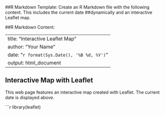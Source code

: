 ##R Markdown Template: Create an R Markdown file with the following content. This includes the current date ##dynamically and an interactive Leaflet map.

##R Markdown Content:

---
title: "Interactive Leaflet Map"
author: "Your Name"
date: "`r format(Sys.Date(), '%B %d, %Y')`"
output: html_document
---

## Interactive Map with Leaflet

This web page features an interactive map created with Leaflet. The current date is displayed above.

```{r setup, include=FALSE}
library(leaflet)